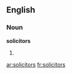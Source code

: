 ==English==

===Noun===
'''solicitors'''

# {{plural of|[[solicitor]]}}

[[ar:solicitors]]
[[fr:solicitors]]